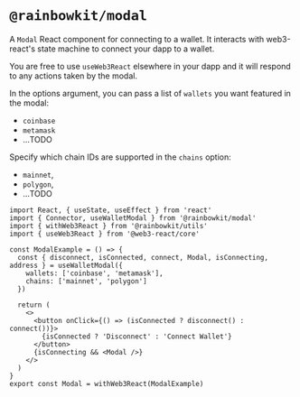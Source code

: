 
# `@rainbowkit/modal`


A `Modal` React component for connecting to a wallet. It interacts with web3-react's state machine to connect your dapp to a wallet.

You are free to use `useWeb3React` elsewhere in your dapp and it will respond to any actions taken by the modal.

In the options argument, you can pass a list of `wallets` you want featured in the modal:

- `coinbase`
- `metamask`
- ...TODO

Specify which chain IDs are supported in the `chains` option:

- `mainnet`,
- `polygon`,
- ...TODO


```tsx
import React, { useState, useEffect } from 'react'
import { Connector, useWalletModal } from '@rainbowkit/modal'
import { withWeb3React } from '@rainbowkit/utils'
import { useWeb3React } from '@web3-react/core'

const ModalExample = () => {
  const { disconnect, isConnected, connect, Modal, isConnecting, address } = useWalletModal({
    wallets: ['coinbase', 'metamask'],
    chains: ['mainnet', 'polygon']
  })

  return (
    <>
      <button onClick={() => (isConnected ? disconnect() : connect())}>
        {isConnected ? 'Disconnect' : 'Connect Wallet'}
      </button>
      {isConnecting && <Modal />}
    </>
  )
}
export const Modal = withWeb3React(ModalExample)
```

<Modal />
